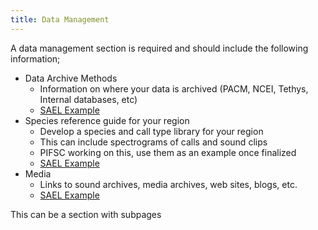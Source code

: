 ```yaml
---
title: Data Management
---
```


A data management section is required and should include the following information;

-   Data Archive Methods
    -   Information on where your data is archived (PACM, NCEI, Tethys, Internal databases, etc)
    -   [SAEL Example](https://sael-swfsc.github.io/SAEL-lab-manual/content/Data-Archive.html)
-   Species reference guide for your region
    -   Develop a species and call type library for your region
    -   This can include spectrograms of calls and sound clips
    -   PIFSC working on this, use them as an example once finalized
    -   [SAEL Example](https://sael-swfsc.github.io/SAEL-lab-manual/content/Data-SpeciesAndCallTypes.html)
-   Media
    -   Links to sound archives, media archives, web sites, blogs, etc.
    -   [SAEL Example](https://sael-swfsc.github.io/SAEL-lab-manual/content/media.html)

This can be a section with subpages 
